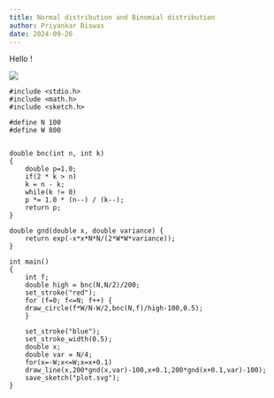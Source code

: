 ```yaml
---
title: Normal distribution and Binomial distribution
author: Priyankar Biswas
date: 2024-09-26
---
```


Hello !

![](images/plot.svg)


```
#include <stdio.h>
#include <math.h>
#include <sketch.h>

#define N 100
#define W 800


double bnc(int n, int k)
{
    double p=1.0;
    if(2 * k > n)
    k = n - k;
    while(k != 0)
    p *= 1.0 * (n--) / (k--);
    return p;
}

double gnd(double x, double variance) {
    return exp(-x*x*N*N/(2*W*W*variance));
}

int main()
{
    int f;
    double high = bnc(N,N/2)/200;
    set_stroke("red");
    for (f=0; f<=N; f++) {
    draw_circle(f*W/N-W/2,bnc(N,f)/high-100,0.5);
    }
    
    set_stroke("blue");
    set_stroke_width(0.5);
    double x;
    double var = N/4;
    for(x=-W;x<=W;x=x+0.1)
    draw_line(x,200*gnd(x,var)-100,x+0.1,200*gnd(x+0.1,var)-100);
    save_sketch("plot.svg");
}
```
